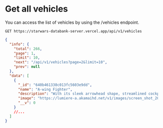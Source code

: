 
# Get all vehicles

<Divider />
You can access the list of vehicles by using the /vehicles endpoint.

```text /GET/
GET https://starwars-databank-server.vercel.app/api/v1/vehicles
```

```json
{
  "info": {
    "total": 266,
    "page": 1,
    "limit": 10,
    "next": "/api/v1/vehicles?page=2&limit=10",
    "prev": null
  },
  "data": [
    {
      "_id": "640b461338c013fc5603e9dd",
      "name": "A-wing Fighter",
      "description": "With its sleek arrowhead shape, streamlined cockpit, and massive twin engines, the A-wing starfighter suggests raw speed even when parked within Alliance hangar bays. Faster than even the TIE interceptor, the A-wing is well suited for lightning strikes. It sports a pair of pivoting laser cannons on each wingtip. The starfighters of Green Squadron, which flew in the Battle of Endor, were made up of A-wing starfighters. The A-wing continued to evolve, and was part of the Resistance’s starfighter corps during its fight against the First Order.",
      "image": "https://lumiere-a.akamaihd.net/v1/images/screen_shot_2015-05-26_at_5_16a39e17.png",
      "__v": 0
    }
    //...
  ]
}
```
